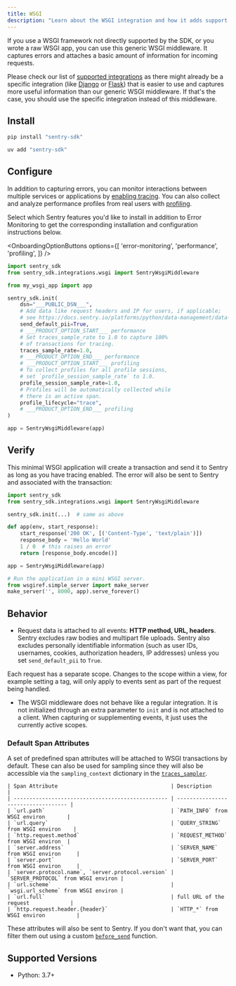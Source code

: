 ```yaml
---
title: WSGI
description: "Learn about the WSGI integration and how it adds support for WSGI applications."
---
```


If you use a WSGI framework not directly supported by the SDK, or you wrote a raw WSGI app, you can use this generic WSGI middleware. It captures errors and attaches a basic amount of information for incoming requests.

<Alert>

Please check our list of [supported integrations](/platforms/python/integrations/) as there might already be a specific integration (like [Django](/platforms/python/integrations/django/) or [Flask](/platforms/python/integrations/flask/)) that is easier to use and captures more useful information than our generic WSGI middleware. If that's the case, you should use the specific integration instead of this middleware.
</Alert>

## Install

```bash {tabTitle:pip}
pip install "sentry-sdk"
```
```bash {tabTitle:uv}
uv add "sentry-sdk"
```

## Configure

In addition to capturing errors, you can monitor interactions between multiple services or applications by [enabling tracing](/concepts/key-terms/tracing/). You can also collect and analyze performance profiles from real users with [profiling](/product/explore/profiling/).

Select which Sentry features you'd like to install in addition to Error Monitoring to get the corresponding installation and configuration instructions below.

<OnboardingOptionButtons
  options={[
    'error-monitoring',
    'performance',
    'profiling',
  ]}
/>

```python
import sentry_sdk
from sentry_sdk.integrations.wsgi import SentryWsgiMiddleware

from my_wsgi_app import app

sentry_sdk.init(
    dsn="___PUBLIC_DSN___",
    # Add data like request headers and IP for users, if applicable;
    # see https://docs.sentry.io/platforms/python/data-management/data-collected/ for more info
    send_default_pii=True,
    # ___PRODUCT_OPTION_START___ performance
    # Set traces_sample_rate to 1.0 to capture 100%
    # of transactions for tracing.
    traces_sample_rate=1.0,
    # ___PRODUCT_OPTION_END___ performance
    # ___PRODUCT_OPTION_START___ profiling
    # To collect profiles for all profile sessions,
    # set `profile_session_sample_rate` to 1.0.
    profile_session_sample_rate=1.0,
    # Profiles will be automatically collected while
    # there is an active span.
    profile_lifecycle="trace",
    # ___PRODUCT_OPTION_END___ profiling
)

app = SentryWsgiMiddleware(app)
```

## Verify

This minimal WSGI application will create a transaction and send it to Sentry as long as you have tracing enabled. The error will also be sent to Sentry and associated with the transaction:

```python
import sentry_sdk
from sentry_sdk.integrations.wsgi import SentryWsgiMiddleware

sentry_sdk.init(...)  # same as above

def app(env, start_response):
    start_response('200 OK', [('Content-Type', 'text/plain')])
    response_body = 'Hello World'
    1 / 0  # this raises an error
    return [response_body.encode()]

app = SentryWsgiMiddleware(app)

# Run the application in a mini WSGI server.
from wsgiref.simple_server import make_server
make_server('', 8000, app).serve_forever()
```

## Behavior

<Include name="python-uwsgi-warning.mdx" />

- Request data is attached to all events: **HTTP method, URL, headers**. Sentry excludes raw bodies and multipart file uploads. Sentry also excludes personally identifiable information (such as user IDs, usernames, cookies, authorization headers, IP addresses) unless you set `send_default_pii` to `True`.

Each request has a separate scope. Changes to the scope within a view, for example setting a tag, will only apply to events sent as part of the request being handled.

- The WSGI middleware does not behave like a regular integration. It is not initialized through an extra parameter to `init` and is not attached to a client. When capturing or supplementing events, it just uses the currently active scopes.

### Default Span Attributes

A set of predefined span attributes will be attached to WSGI transactions by default. These can also be used for sampling since they will also be accessible via the `sampling_context` dictionary in the [`traces_sampler`](/platforms/python/configuration/options/#traces_sampler).

    | Span Attribute                                    | Description                         |
    | ------------------------------------------------- | ----------------------------------- |
    | `url.path`                                        | `PATH_INFO` from WSGI environ       |
    | `url.query`                                       | `QUERY_STRING` from WSGI environ    |
    | `http.request.method`                             | `REQUEST_METHOD` from WSGI environ  |
    | `server.address`                                  | `SERVER_NAME` from WSGI environ     |
    | `server.port`                                     | `SERVER_PORT` from WSGI environ     |
    | `server.protocol.name`, `server.protocol.version` | `SERVER_PROTOCOL` from WSGI environ |
    | `url.scheme`                                      | `wsgi.url_scheme` from WSGI environ |
    | `url.full`                                        | full URL of the request             |
    | `http.request.header.{header}`                    | `HTTP_*` from WSGI environ          |

These attributes will also be sent to Sentry. If you don't want that, you can filter them out using a custom [`before_send`](/platforms/python/configuration/options/#before_send) function.

## Supported Versions

- Python: 3.7+

<Include name="python-use-older-sdk-for-legacy-support.mdx" />
